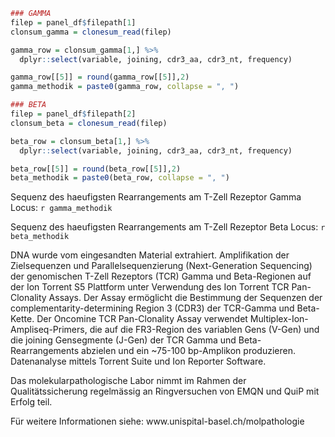 ```r
### GAMMA 
filep = panel_df$filepath[1]
clonsum_gamma = clonesum_read(filep)

gamma_row = clonsum_gamma[1,] %>%
  dplyr::select(variable, joining, cdr3_aa, cdr3_nt, frequency)

gamma_row[[5]] = round(gamma_row[[5]],2)
gamma_methodik = paste0(gamma_row, collapse = ", ")

### BETA 
filep = panel_df$filepath[2]
clonsum_beta = clonesum_read(filep)

beta_row = clonsum_beta[1,] %>%
  dplyr::select(variable, joining, cdr3_aa, cdr3_nt, frequency)

beta_row[[5]] = round(beta_row[[5]],2)
beta_methodik = paste0(beta_row, collapse = ", ")


```

Sequenz des haeufigsten Rearrangements am T-Zell Rezeptor Gamma Locus:
`r gamma_methodik`

Sequenz des haeufigsten Rearrangements am T-Zell Rezeptor Beta Locus:
`r beta_methodik`

DNA wurde vom eingesandten Material extrahiert. Amplifikation der Zielsequenzen und Parallelsequenzierung (Next-Generation Sequencing) der genomischen T-Zell Rezeptors (TCR) Gamma und Beta-Regionen auf der Ion Torrent S5 Plattform unter Verwendung des Ion Torrent TCR Pan-Clonality Assays.
Der Assay ermöglicht die Bestimmung der Sequenzen der complementarity-determining Region 3 (CDR3) der TCR-Gamma und Beta-Kette. Der Oncomine TCR Pan-Clonality Assay verwendet Multiplex-Ion-Ampliseq-Primers, die auf die FR3-Region des variablen Gens (V-Gen) und die joining Gensegmente (J-Gen) der TCR Gamma und Beta-Rearrangements abzielen und ein ~75-100 bp-Amplikon produzieren. Datenanalyse mittels Torrent Suite und Ion Reporter Software.
 
Das molekularpathologische Labor nimmt im Rahmen der Qualitätssicherung regelmässig an Ringversuchen von EMQN und QuiP mit Erfolg teil. 

Für weitere Informationen siehe: www.unispital-basel.ch/molpathologie
